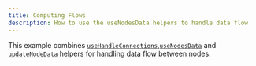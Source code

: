 ```yaml
---
title: Computing Flows
description: How to use the useNodesData helpers to handle data flow
---
```



This example combines [`useHandleConnections`](/api-reference/hooks/use-handle-connections),[`useNodesData`](/api-reference/hooks/use-nodes-data) and [`updateNodeData`](/api-reference/hooks/use-svelte-flow) helpers for handling data flow between nodes.

<RemoteCodeViewer
  route="examples/interaction/computing-flows"
  framework="svelte"
/>
